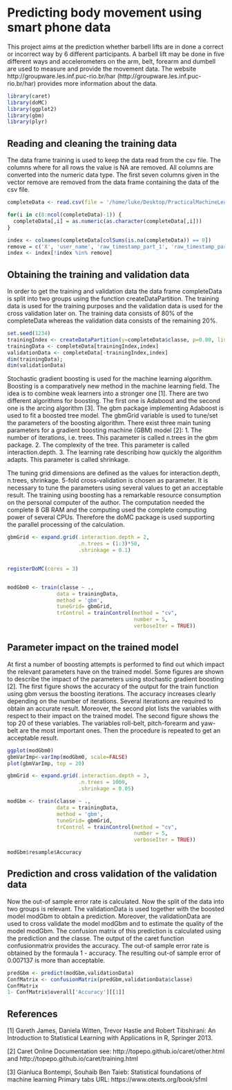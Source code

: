 Predicting body movement using smart phone data
========================================================
This project aims at the prediction whether barbell lifts are in done a correct or incorrect way by 6 different participants. A barbell lift may be done in five different ways and accelerometers on the arm, belt, forearm and dumbell are used to measure and provide the movement data. The website http://groupware.les.inf.puc-rio.br/har (http://groupware.les.inf.puc-rio.br/har) provides more information about the data.

```r
library(caret)
library(doMC)
library(ggplot2)
library(gbm)
library(plyr)
```
## Reading and cleaning the training data
The data frame training is used to keep the data read from the csv file. The columns where for all rows the value is NA are removed. All columns are converted into the numeric data type. The first seven columns given in the vector remove are removed from the data frame containing the data of the csv file. 
 
```r
completeData <- read.csv(file = '/home/luke/Desktop/PracticalMachineLearning/pml-training.csv',na.strings = c('NA','#DIV/0!',''))

for(i in c(8:ncol(completeData)-1)) {
  completeData[,i] = as.numeric(as.character(completeData[,i]))
}

index <- colnames(completeData[colSums(is.na(completeData)) == 0])
remove = c('X', 'user_name', 'raw_timestamp_part_1', 'raw_timestamp_part_2', 'cvtd_timestamp', 'new_window', 'num_window')
index <- index[!index %in% remove]
```
## Obtaining the training and validation data
In order to get the training and validation data the data frame completeData is split into two groups using the function createDataPartition. The training data is used for the training purposes and the validation data is used for the cross validation later on. The training data consists of 80% of the completeData whereas the validation data consists of the remaining 20%. 

```r
set.seed(1234)
trainingIndex <- createDataPartition(y=completeData$classe, p=0.80, list=FALSE)
trainingData <- completeData[trainingIndex,index]
validationData <- completeData[-trainingIndex,index]
dim(trainingData); 
dim(validationData)
```
Stochastic gradient boosting is used for the machine learning algorithm. Boosting is a comparatively new method in the machine learning field. The idea is to combine weak learners into a stronger one [1]. There are two different algorithms for boosting. The first one is Adaboost and the second one is the arcing algorithm [3]. 
The gbm package implementing Adaboost is used to fit a boosted tree model. The gbmGrid variable is used to tune/set the parameters of the boosting algorithm. 
There exist three main tuning parameters for a gradient boosting machine (GBM) model [2]: 
  1. The number of iterations, i.e. trees. This parameter is called n.trees in the gbm package.
  2. The complexity of the tree. This parameter is called interaction.depth.
  3. The learning rate describing how quickly the algorithm adapts. This parameter is called shrinkage.

The tuning grid dimensions are defined as the values for interaction.depth, n.trees, shrinkage. 5-fold cross-validation is chosen as parameter. It is necessary to tune the parameters using several values to get an acceptable result. The training using boosting has a remarkable resource consumption on the personal computer of the author. The computation needed the complete 8 GB RAM and the computing used the complete computing power of several CPUs. Therefore the doMC package is used supporting the parallel processing of the calculation. 

```r
gbmGrid <- expand.grid(.interaction.depth = 2,
                       .n.trees = (1:3)*50,
                       .shrinkage = 0.1)


registerDoMC(cores = 3)


modGbm0 <- train(classe ~ .,
                data = trainingData, 
                method = 'gbm',
                tuneGrid= gbmGrid,
                trControl = trainControl(method = "cv", 
                                         number = 5,  
                                         verboseIter = TRUE))
```
## Parameter impact on the trained model
At first a number of boosting attempts is performed to find out which impact the relevant parameters have on the trained model. Some figures are shown to describe the impact of the parameters using stochastic gradient boosting [2]. The first figure shows the accuracy of the output for the train function using gbm versus the boosting iterations. The accuracy increases clearly depending on the number of iterations. Several iterations are required to obtain an accurate result. Moreover, the second plot lists the variables with respect to their impact on the trained model. The second figure shows the top 20 of these variables. The variables roll-belt, pitch-forearm and yaw-belt are the most important ones. Then the procedure is repeated to get an acceptable result.

```r
ggplot(modGbm0)
gbmVarImp<-varImp(modGbm0, scale=FALSE)
plot(gbmVarImp, top = 20)
```
```r
gbmGrid <- expand.grid(.interaction.depth = 3,
                       .n.trees = 1000,
                       .shrinkage = 0.05)

modGbm <- train(classe ~ .,
                data = trainingData, 
                method = 'gbm',
                tuneGrid= gbmGrid,
                trControl = trainControl(method = "cv", 
                                         number = 5,  
                                         verboseIter = TRUE))

modGbm$resample$Accuracy
```
## Prediction and cross validation of the validation data

Now the out-of sample error rate is calculated. Now the split of the data into two groups is relevant. The validationData is used together with the boosted model modGbm to obtain a prediction. Moreover, the validationData are used to cross validate the model modGbm and to estimate the quality of the model modGbm. The confusion matrix of this prediction is calculated using the prediction and the classe. The output of the caret function confusionmatrix provides the accuracy. The out-of sample error rate is obtained by the formaula 1 - accuracy.
The resulting out-of sample error of 0.007137 is more than acceptable. 

```r
predGbm <- predict(modGbm,validationData)
ConfMatrix <- confusionMatrix(predGbm,validationData$classe)
ConfMatrix
1- ConfMatrix$overall['Accuracy'][[1]]
```
## References

[1] Gareth James, Daniela Witten, Trevor Hastie and Robert Tibshirani:
An Introduction to Statistical Learning with Applications in R, Springer 2013.

[2] Caret Online Documentation see: http://topepo.github.io/caret/other.html and
http://topepo.github.io/caret/training.html

[3] Gianluca Bontempi, Souhaib Ben Taieb:
Statistical foundations of machine learning
Primary tabs URL: https://www.otexts.org/book/sfml


